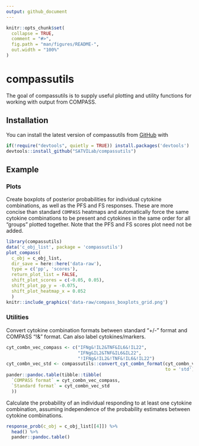 ```yaml
---
output: github_document
---
```


<!-- README.md is generated from README.Rmd. Please edit that file -->

```r
knitr::opts_chunk$set(
  collapse = TRUE,
  comment = "#>",
  fig.path = "man/figures/README-",
  out.width = "100%"
)
```

# compassutils

<!-- badges: start -->
<!-- badges: end -->

The goal of compassutils is to supply useful plotting and utility functions for working with output from COMPASS. 

## Installation

You can install the latest version of compassutils from [GitHub](https://www.github.com) with 

```r
if(!require("devtools", quietly = TRUE)) install.packages('devtools')
devtools::install_github("SATVILab/compassutils")
```

## Example

### Plots

Create boxplots of posterior probabilities for individual cytokine combinations, as well
as the PFS and FS responses. These are more concise than standard `COMPASS` heatmaps and automatically force the same cytokine combinations to be present and cytokines in the same order for all "groups" plotted together. Note that the PFS and FS scores plot need not be added.

```r
library(compassutils)
data('c_obj_list', package = 'compassutils')
plot_compass(
  c_obj = c_obj_list, 
  dir_save = here::here('data-raw'),
  type = c('pp', 'scores'),
  return_plot_list = FALSE, 
  shift_plot_scores = c(-0.05, 0.05), 
  shift_plot_pp_y = -0.075, 
  shift_plot_heatmap_x = 0.052
  )
knitr::include_graphics('data-raw/compass_boxplots_grid.png')
```

### Utilities

Convert cytokine combination formats between standard "+/-" format and COMPASS "!&" format. Can also label cytokines/markers. 

```r
cyt_combn_vec_compass <- c("IFNg&!IL2&TNF&IL6&!IL22",
                           "IFNg&IL2&TNF&IL6&IL22",
                           "!IFNg&!IL2&!TNF&!IL6&!IL22")
cyt_combn_vec_std <- compassutils::convert_cyt_combn_format(cyt_combn_vec_compass, 
                                                            to = 'std')
pander::pandoc.table(tibble::tibble(
  `COMPASS format` = cyt_combn_vec_compass, 
  `Standard format` = cyt_combn_vec_std 
  ))
```

Calculate the probability of an individual responding to at least one cytokine combination, assuming independence of the probability estimates between cytokine combinations. 

```r
response_prob(c_obj = c_obj_list[[4]]) %>%
  head() %>%
  pander::pandoc.table()
```
